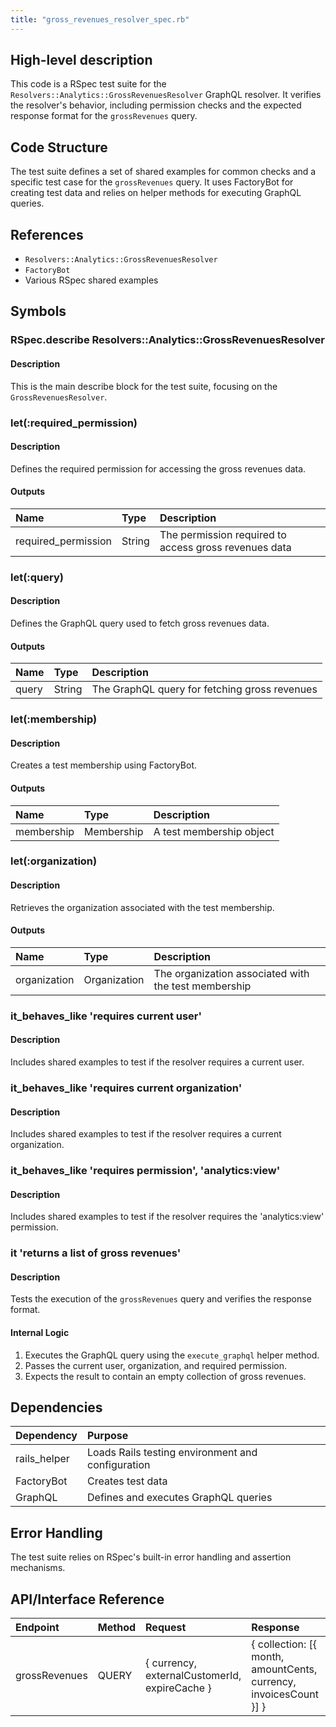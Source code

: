 ```yaml
---
title: "gross_revenues_resolver_spec.rb"
---
```


## High-level description
This code is a RSpec test suite for the `Resolvers::Analytics::GrossRevenuesResolver` GraphQL resolver. It verifies the resolver's behavior, including permission checks and the expected response format for the `grossRevenues` query.

## Code Structure
The test suite defines a set of shared examples for common checks and a specific test case for the `grossRevenues` query. It uses FactoryBot for creating test data and relies on helper methods for executing GraphQL queries.

## References
- `Resolvers::Analytics::GrossRevenuesResolver`
- `FactoryBot`
- Various RSpec shared examples

## Symbols

### RSpec.describe Resolvers::Analytics::GrossRevenuesResolver
#### Description
This is the main describe block for the test suite, focusing on the `GrossRevenuesResolver`.

### let(:required_permission)
#### Description
Defines the required permission for accessing the gross revenues data.

#### Outputs
| Name | Type | Description |
|:-----|:-----|:------------|
| required_permission | String | The permission required to access gross revenues data |

### let(:query)
#### Description
Defines the GraphQL query used to fetch gross revenues data.

#### Outputs
| Name | Type | Description |
|:-----|:-----|:------------|
| query | String | The GraphQL query for fetching gross revenues |

### let(:membership)
#### Description
Creates a test membership using FactoryBot.

#### Outputs
| Name | Type | Description |
|:-----|:-----|:------------|
| membership | Membership | A test membership object |

### let(:organization)
#### Description
Retrieves the organization associated with the test membership.

#### Outputs
| Name | Type | Description |
|:-----|:-----|:------------|
| organization | Organization | The organization associated with the test membership |

### it_behaves_like 'requires current user'
#### Description
Includes shared examples to test if the resolver requires a current user.

### it_behaves_like 'requires current organization'
#### Description
Includes shared examples to test if the resolver requires a current organization.

### it_behaves_like 'requires permission', 'analytics:view'
#### Description
Includes shared examples to test if the resolver requires the 'analytics:view' permission.

### it 'returns a list of gross revenues'
#### Description
Tests the execution of the `grossRevenues` query and verifies the response format.

#### Internal Logic
1. Executes the GraphQL query using the `execute_graphql` helper method.
2. Passes the current user, organization, and required permission.
3. Expects the result to contain an empty collection of gross revenues.

## Dependencies
| Dependency | Purpose |
|:-----------|:--------|
| rails_helper | Loads Rails testing environment and configuration |
| FactoryBot | Creates test data |
| GraphQL | Defines and executes GraphQL queries |

## Error Handling
The test suite relies on RSpec's built-in error handling and assertion mechanisms.

## API/Interface Reference
| Endpoint | Method | Request | Response | Description |
|:---------|:-------|:--------|:---------|:------------|
| grossRevenues | QUERY | \{ currency, externalCustomerId, expireCache \} | \{ collection: [\{ month, amountCents, currency, invoicesCount \}] \} | Fetches gross revenues data |
